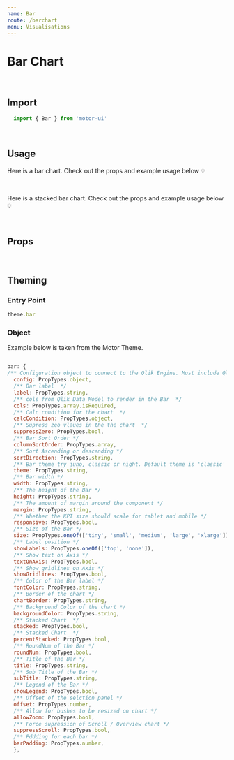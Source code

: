 ```yaml
---
name: Bar
route: /barchart
menu: Visualisations
---
```


<h1 style={{ margin: '0px' }}>Bar Chart</h1>

<br />

## Import

```javascript
  import { Bar } from 'motor-ui'
```
<br />

## Usage

Here is a bar chart.
Check out the props and example usage below 💡


<Playground>
          <Bar
           config={config}
            cols={[
              { qField: 'country', qLabel: 'Country' },
            //  { qField: '=Count(winery)', qLabel: 'No of Wineries' },
                    { qField: '=Avg(price)', qLabel: 'Average Price' }
            ]}
            // title="Vehicle Sales by Region"
            showGridlines={true}
            // suppressScroll={true}
            // barPadding={5}
            // zoomScrollOnBarWidth={10} //to add?
            // textOnAxis='none'
            // showLegend={false}
            //suppressZero={true}
            stacked={true}
            // percentStacked={true}
            height="410px"
            // border = {false}
            calcCondition={{
              qCond: '1+1=2',
              qMsg: 'Calculation condition has not been met'
            }}
            chartColor={{
             type: 'array',
             color: 'red'
            }}
            >
    </Bar>
</Playground>

<br />

Here is a stacked bar chart.
Check out the props and example usage below 💡

<Playground>
          <Bar
          config={config}
            cols={[
           //   { qField: 'country', qLabel: 'Country' },
           //  { qField: 'variety', qLabel: 'Province' },
           //   { qField: '=Count(distinct winery)', qLabel: 'No of Wineries' },
                         { qField: 'country', qLabel: 'Country' },
             { qField: 'province', qLabel: 'Province' },
              { qField: '=Avg(price)', qLabel: 'Average Price' }
            ]}
            // title="Stacked Bar Chart"
            showGridlines={true}
           //  suppressScroll={true}
            // barPadding={5}
            // zoomScrollOnBarWidth={10} 
            // textOnAxis='none'
            // showLegend={false}
            //suppressZero={true}
            stacked={true}
           // tickSpacing="wide"
            // percentStacked={true}
            height="410px"
            // border = {false}
            calcCondition={{
              qCond: '1+1=2',
              qMsg: 'Calculation condition has not been met'
            }}>
    </Bar>
</Playground>

<br />

## Props

<Props of={Bar} />

<br />

## Theming


### Entry Point

```javascript
theme.bar
```

### Object

Example below is taken from the Motor Theme.

```javascript

bar: {
/** Configuration object to connect to the Qlik Engine. Must include Qlik site URL and an App name */
  config: PropTypes.object,
  /** Bar label  */
  label: PropTypes.string,
  /** cols from Qlik Data Model to render in the Bar  */
  cols: PropTypes.array.isRequired,
  /** Calc condition for the chart  */
  calcCondition: PropTypes.object,
  /** Supress zeo vlaues in the the chart  */
  suppressZero: PropTypes.bool,
  /** Bar Sort Order */
  columnSortOrder: PropTypes.array,
  /** Sort Ascending or descending */
  sortDirection: PropTypes.string,
  /** Bar theme try juno, classic or night. Default theme is 'classic' */
  theme: PropTypes.string,
  /** Bar width */
  width: PropTypes.string,
  /** The height of the Bar */
  height: PropTypes.string,
  /** The amount of margin around the component */
  margin: PropTypes.string,
  /** Whether the KPI size should scale for tablet and mobile */
  responsive: PropTypes.bool,
  /** Size of the Bar */
  size: PropTypes.oneOf(['tiny', 'small', 'medium', 'large', 'xlarge']),
  /** Label position */
  showLabels: PropTypes.oneOf(['top', 'none']),
  /** Show text on Axis */
  textOnAxis: PropTypes.bool,
  /** Show gridlines on Axis */
  showGridlines: PropTypes.bool,
  /** Color of the Bar label */
  fontColor: PropTypes.string,
  /** Border of the chart */
  chartBorder: PropTypes.string,
  /** Background Color of the chart */
  backgroundColor: PropTypes.string,
  /** Stacked Chart  */
  stacked: PropTypes.bool,
  /** Stacked Chart  */
  percentStacked: PropTypes.bool,
  /** RoundNum of the Bar */
  roundNum: PropTypes.bool,
  /** Title of the Bar */
  title: PropTypes.string,
  /** Sub Title of the Bar */
  subTitle: PropTypes.string,
  /** Legend of the Bar */
  showLegend: PropTypes.bool,
  /** Offset of the selction panel */
  offset: PropTypes.number,
  /** Allow for bushes to be resized on chart */
  allowZoom: PropTypes.bool,
  /** Force supression of Scroll / Overview chart */
  suppressScroll: PropTypes.bool,
  /** Pddding for each bar */
  barPadding: PropTypes.number,
  },

```
